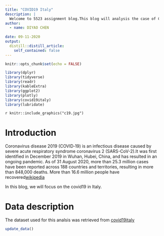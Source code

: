 ```yaml
---
title: "COVID19 Italy"
description: |
  Welcome to 5523 assignment blog.This blog will analysis the case of COVID19 in Italy
author:
  - name: DIYAO CHEN 
    
date: 09-11-2020
output:
  distill::distill_article:
    self_contained: false
---
```


```r
knitr::opts_chunk$set(echo = FALSE)
```

```r
library(dplyr)
library(tidyverse)
library(readr)
library(kableExtra)
library(ggplot2)
library(plotly)
library(covid19italy)
library(lubridate)
```


`r knitr::include_graphics("c19.jpg")`


# Introduction
Coronavirus disease 2019 (COVID‑19) is an infectious disease caused by severe acute respiratory syndrome coronavirus 2 (SARS-CoV-2).It was first identified in December 2019 in Wuhan, Hubei, China, and has resulted in an ongoing pandemic. As of 31 August 2020, more than 25.3 million cases have been reported across 188 countries and territories, resulting in more than 848,000 deaths. More than 16.6 million people have recovered[wikipedia](https://en.wikipedia.org/wiki/Coronavirus_disease_2019)

In this blog, we will focus on the covid19 in Italy.

# Data description
The dataset used for this analsis was retrieved from [covid19italy](https://github.com/RamiKrispin/covid19italy)

```r
update_data()



```